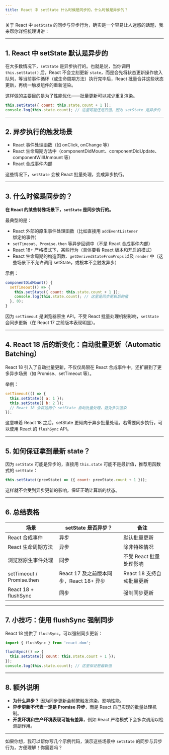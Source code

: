 ```yaml
---
title: React 中 setState 什么时候是同步的，什么时候是异步的？
---
```


关于 React 中 `setState` 的同步与异步行为，确实是一个容易让人迷惑的话题，我来帮你详细梳理讲讲：

---

## 1. React 中 setState 默认是异步的

在大多数情况下，`setState` 是异步执行的。也就是说，当你调用 `this.setState()` 后，React 不会立刻更新 `state`，而是会先将状态更新操作放入队列，等当前事件循环（或生命周期方法）执行完毕后，React 批量合并这些状态更新，再统一触发组件的重新渲染。

这样做的主要目的是为了性能优化——批量更新可以减少重复渲染。

```jsx
this.setState({ count: this.state.count + 1 });
console.log(this.state.count); // 这里可能还是旧值，因为 setState 是异步的
```

---

## 2. 异步执行的触发场景

* React 事件处理函数（如 onClick, onChange 等）
* React 生命周期方法中（componentDidMount、componentDidUpdate、componentWillUnmount 等）
* React 合成事件内部

这些情况下，`setState` 会被 React 批量处理，变成异步执行。

---

## 3. 什么时候是同步的？

**在 React 的某些特殊场景下，`setState` 是同步执行的。**

最典型的是：

* React 外部的原生事件处理函数（比如直接用 `addEventListener` 绑定的事件）
* `setTimeout`、`Promise.then` 等异步回调中（不是 React 合成事件内部）
* React 18+ 严格模式下，某些行为（具体要看 React 版本和开启的模式）
* React 生命周期的构造函数、`getDerivedStateFromProps` 以及 `render` 中（这些场景下不允许调用 setState，或根本不会触发异步）

示例：

```jsx
componentDidMount() {
  setTimeout(() => {
    this.setState({ count: this.state.count + 1 });
    console.log(this.state.count); // 这里是同步更新后的值
  }, 0);
}
```

因为 `setTimeout` 是浏览器原生 API，不受 React 批量处理机制影响，`setState` 会同步更新（在 React 17 之前版本表现明显）。

---

## 4. React 18 后的新变化：自动批量更新（Automatic Batching）

React 18 引入了自动批量更新，不仅仅局限在 React 合成事件中，还扩展到了更多异步场景（如 Promise、setTimeout 等）。

举例：

```jsx
setTimeout(() => {
  this.setState({ a: 1 });
  this.setState({ b: 2 });
  // React 18 会将这两个 setState 自动批量处理，避免多次渲染
});
```

这意味着 React 18 之后，setState 更倾向于异步批量处理。若需要同步执行，可以使用 React 的 `flushSync` API。

---

## 5. 如何保证拿到最新 state？

因为 `setState` 可能是异步的，直接用 `this.state` 可能不是最新值，推荐用函数式的 `setState`：

```jsx
this.setState((prevState) => ({ count: prevState.count + 1 }));
```

这样就不会受到异步更新的影响，保证正确计算新的状态。

---

## 6. 总结表格

| 场景                        | setState 是否异步？                | 备注                |
| ------------------------- | ----------------------------- | ----------------- |
| React 合成事件                | 异步                            | 默认批量更新            |
| React 生命周期方法              | 异步                            | 除非特殊情况            |
| 浏览器原生事件处理                 | 同步                            | 不受 React 批量处理影响   |
| setTimeout / Promise.then | React 17 及之前版本同步，React 18+ 异步 | React 18 支持自动批量更新 |
| React 18 + flushSync      | 同步                            | 强制同步更新            |

---

## 7. 小技巧：使用 flushSync 强制同步

React 18 提供了 `flushSync`，可以强制同步更新：

```jsx
import { flushSync } from 'react-dom';

flushSync(() => {
  this.setState({ count: this.state.count + 1 });
});
console.log(this.state.count); // 这里保证是最新值
```

---

## 8. 额外说明

* **为什么异步？** 因为同步更新会频繁触发渲染，影响性能。
* **异步更新不代表一定是 Promise 异步**，而是 React 自己实现的批量处理机制。
* **开发环境和生产环境表现可能有差异**，例如 React 严格模式下会多次调用以检测副作用。

---

如果你想，我可以帮你写几个示例代码，演示这些场景中 `setState` 的同步与异步行为，方便理解！你需要吗？
